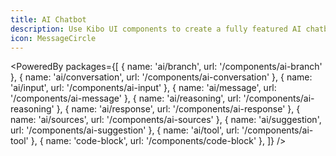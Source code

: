 ```yaml
---
title: AI Chatbot
description: Use Kibo UI components to create a fully featured AI chatbot interface.
icon: MessageCircle
---
```


<PoweredBy packages={[
  { name: 'ai/branch', url: '/components/ai-branch' },
  { name: 'ai/conversation', url: '/components/ai-conversation' },
  { name: 'ai/input', url: '/components/ai-input' },
  { name: 'ai/message', url: '/components/ai-message' },
  { name: 'ai/reasoning', url: '/components/ai-reasoning' },
  { name: 'ai/response', url: '/components/ai-response' },
  { name: 'ai/sources', url: '/components/ai-sources' },
  { name: 'ai/suggestion', url: '/components/ai-suggestion' },
  { name: 'ai/tool', url: '/components/ai-tool' },
  { name: 'code-block', url: '/components/code-block' },
]} />

<Preview path="ai-chatbot" type="block" />